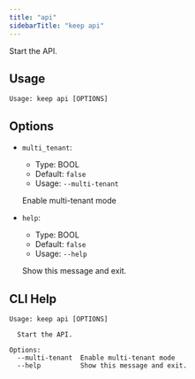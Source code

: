 ```yaml
---
title: "api"
sidebarTitle: "keep api"
---
```


Start the API.

## Usage

```
Usage: keep api [OPTIONS]
```

## Options
* `multi_tenant`:
  * Type: BOOL
  * Default: `false`
  * Usage: `--multi-tenant`

  Enable multi-tenant mode


* `help`:
  * Type: BOOL
  * Default: `false`
  * Usage: `--help`

  Show this message and exit.



## CLI Help

```
Usage: keep api [OPTIONS]

  Start the API.

Options:
  --multi-tenant  Enable multi-tenant mode
  --help          Show this message and exit.
```
